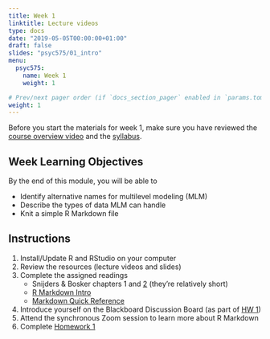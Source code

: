 ```yaml
---
title: Week 1
linktitle: Lecture videos
type: docs
date: "2019-05-05T00:00:00+01:00"
draft: false
slides: "psyc575/01_intro"
menu:
  psyc575:
    name: Week 1
    weight: 1

# Prev/next pager order (if `docs_section_pager` enabled in `params.toml`)
weight: 1
---
```


Before you start the materials for week 1, make sure you have reviewed the [course overview video](../) and the [syllabus](../syllabus). 

## Week Learning Objectives

By the end of this module, you will be able to 

- Identify alternative names for multilevel modeling (MLM)
- Describe the types of data MLM can handle
- Knit a simple R Markdown file

## Instructions

1. Install/Update R and RStudio on your computer
2. Review the resources (lecture videos and slides)
3. Complete the assigned readings
    * Snijders & Bosker chapters 1 and [2][4] (they're relatively short)
    * [R Markdown Intro][1]
    * [Markdown Quick Reference][2]
4. Introduce yourself on the Blackboard Discussion Board (as part of [HW 1](../homework-1))
5. Attend the synchronous Zoom session to learn more about R Markdown
6. Complete [Homework 1](../homework-1)

[1]: https://vimeo.com/178485416
[2]: https://web.mit.edu/r/current/RStudio/resources/markdown_help.html
[4]: https://us.sagepub.com/sites/default/files/upm-assets/44075_book_item_44075.pdf
